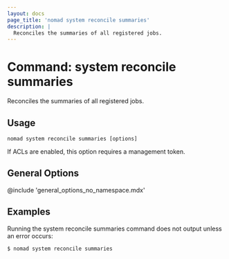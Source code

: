```yaml
---
layout: docs
page_title: 'nomad system reconcile summaries'
description: |
  Reconciles the summaries of all registered jobs.
---
```


# Command: system reconcile summaries

Reconciles the summaries of all registered jobs.

## Usage

```plaintext
nomad system reconcile summaries [options]
```

If ACLs are enabled, this option requires a management token.

## General Options

@include 'general_options_no_namespace.mdx'

## Examples

Running the system reconcile summaries command does not output unless an error
occurs:

```shell-session
$ nomad system reconcile summaries

```
